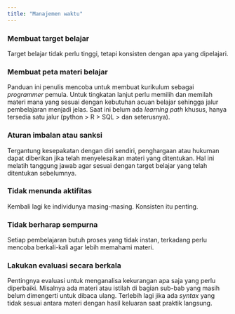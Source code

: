 ```yaml
---
title: "Manajemen waktu"
---
```


### Membuat target belajar

Target belajar tidak perlu tinggi, tetapi konsisten dengan apa yang dipelajari.

### Membuat peta materi belajar

Panduan ini penulis mencoba untuk membuat kurikulum sebagai *programmer* pemula.
Untuk tingkatan lanjut perlu memilih dan memilah materi mana yang sesuai dengan kebutuhan acuan belajar sehingga jalur pembelajaran menjadi jelas.
Saat ini belum ada *learning path* khusus, hanya tersedia satu jalur (python > R > SQL > dan seterusnya).

### Aturan imbalan atau sanksi

Tergantung kesepakatan dengan diri sendiri, penghargaan atau hukuman dapat diberikan jika telah menyelesaikan materi yang ditentukan.
Hal ini melatih tanggung jawab agar sesuai dengan target belajar yang telah ditentukan sebelumnya.

### Tidak menunda aktifitas

Kembali lagi ke individunya masing-masing. Konsisten itu penting.

### Tidak berharap sempurna

Setiap pembelajaran butuh proses yang tidak instan, terkadang perlu mencoba berkali-kali agar lebih memahami materi.

### Lakukan evaluasi secara berkala

Pentingnya evaluasi untuk menganalisa kekurangan apa saja yang perlu diperbaiki.
Misalnya ada materi atau istilah di bagian sub-bab yang masih belum dimengerti untuk dibaca ulang.
Terlebih lagi jika ada *syntax* yang tidak sesuai antara materi dengan hasil keluaran saat praktik langsung.
